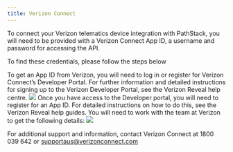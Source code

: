 ```yaml
---
title: Verizon Connect
---
```


To connect your Verizon telematics device integration with PathStack, you will need to be provided with a Verizon Connect App ID, a username and password for accessing the API.

To find these credentials, please follow the steps below

<Steps>
  <Step title="Log into the Verizon Developer Portal">
    To get an App ID from Verizon, you will need to log in or register for Verizon Connect’s Developer Portal. For further information and detailed instructions for signing up to the Verizon Developer Portal, see the Verizon Reveal help centre. 
      <img src="https://365scotney-my.sharepoint.com/:i:/r/personal/sameer_nanduri_inloop_com_au/Documents/Pathstack%20Images/VZC_1.png?csf=1&web=1&e=W7ABsh" />

  </Step>
  <Step title="Request an APP ID">
   Once you have access to the Developer portal, you will need to register for an App ID. For detailed instructions on how to do this, see the Verizon Reveal help guides. You will need to work with the team at Verizon to get the following details:
         <Steps>
              <Step title="App ID ">
              </Step>
              <Step title="Username">
              </Step>
              <Step title="Password">
         </Step>
</Steps>
    <img src="https://365scotney-my.sharepoint.com/:i:/r/personal/sameer_nanduri_inloop_com_au/Documents/Pathstack%20Images/VZC_2.png?csf=1&web=1&e=W7ABsh" />

  </Step>
</Steps>

<Warning>For additional support and information, contact Verizon Connect at 1800 039 642 or supportaus@verizonconnect.com</Warning>
